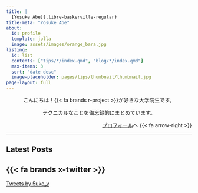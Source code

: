 ```yaml
---
title: |
  [Yosuke Abe]{.libre-baskerville-regular}
title-meta: "Yosuke Abe"
about: 
  id: profile
  template: jolla
  image: assets/images/orange_bara.jpg
listing: 
  id: list
  contents: ["tips/*/index.qmd", "blog/*/index.qmd"]
  max-items: 3
  sort: "date desc"
  image-placeholder: pages/tips/thumbnail/thumbnail.jpg
page-layout: full
---
```


:::: {#profile}

::: {style="text-align: center"}
こんにちは！{{< fa brands r-project >}}が好きな大学院生です。

テクニカルなことを備忘録的にまとめています。
:::

::: {style="text-align: right"}
[プロフィール](pages/about.html)へ {{< fa arrow-right >}}
:::

::::

---

::::: {.grid}

:::: {.g-col-8}
## [Latest Posts]{.libre-baskerville-regular}

::: {#list}
:::

::::

:::: {.g-col-4}
## {{< fa brands x-twitter >}}

```{=HTML}
<a class="twitter-timeline" href="https://twitter.com/5uke_y?ref_src=twsrc%5Etfw">Tweets by 5uke_y</a> <script async src="https://platform.twitter.com/widgets.js" charset="utf-8"></script> 
```

::::

:::::
